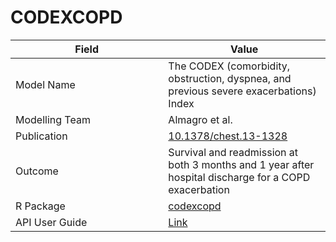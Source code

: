 # CODEXCOPD

| Field         | Value         |
| ------------- |-------------- |
| Model Name    | The CODEX (comorbidity, obstruction, dyspnea, and previous severe exacerbations) Index |
| Modelling Team| Almagro et al.|
| Publication   | [10.1378/chest.13-1328](https://doi.org/10.1378/chest.13-1328)|
| Outcome       | Survival and readmission at both 3 months and 1 year after hospital discharge for a COPD exacerbation |
| R Package     | [codexcopd](https://github.com/resplab/codexcopd)|
| API User Guide| [Link](https://resplab.github.io/prismguide/api-users-guide.html#codexcopd-api)         |
